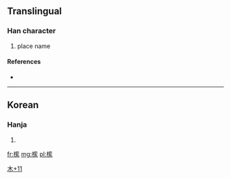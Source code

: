 ==Translingual==

===Han character===
{{Han char|rn=75|rad=木|as=11|sn=15|four=|canj=木卜心火 (DYPF)}}

# place name

====References====
* {{Han ref|kx=0551.181|dj=0945.130|hdz=21279.021|uh=6A74|ud=27252}}

----

==Korean==

===Hanja===
{{ko-hanja|hangeul=[[자]]|eumhun=|rv=ja|mr=cha|y=ca}}

# {{defn|Korean|sort=木11}}

[[Category:Korean-only CJKV Characters|木+11]]

[[fr:橴]]
[[mg:橴]]
[[pl:橴]]